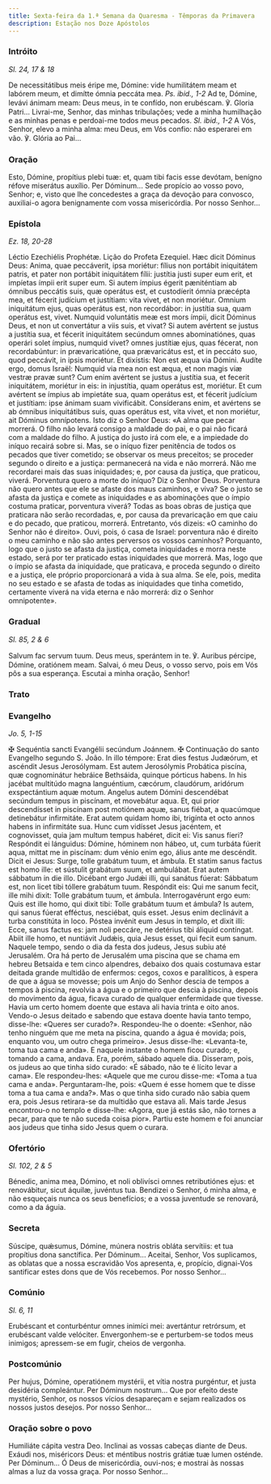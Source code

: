 ```yaml
---
title: Sexta-feira da 1.ª Semana da Quaresma - Têmporas da Primavera
description: Estação nos Doze Apóstolos
---
```


### Intróito

<em>Sl. 24, 17 & 18</em>

<div class="side-by-side not-content">
  <span>
    De necessitátibus meis éripe me, Dómine: vide humilitátem meam et labórem
    meum, et dimítte ómnia peccáta mea. <em>Ps. ibid., 1-2</em> Ad te, Dómine,
    levávi ánimam meam: Deus meus, in te confído, non erubéscam. ℣. Gloria
    Patri...
  </span>
  <span>
    Livrai-me, Senhor, das minhas tribulações; vede a minha humilhação e as
    minhas penas e perdoai-me todos meus pecados. <em>Sl. ibid., 1-2</em> A Vós,
    Senhor, elevo a minha alma: meu Deus, em Vós confio: não esperarei em vão.
    ℣. Glória ao Pai...
  </span>
</div>

### Oração

<div class="side-by-side not-content">
  <span>
    Esto, Dómine, propítius plebi tuæ: et, quam tibi facis esse devótam, benígno
    réfove miserátus auxílio. Per Dóminum...
  </span>
  <span>
    Sede propício ao vosso povo, Senhor; e, visto que lhe concedestes a graça da
    devoção para convosco, auxiliai-o agora benignamente com vossa misericórdia.
    Por nosso Senhor...
  </span>
</div>

### Epístola

<em>Ez. 18, 20-28</em>

<div class="side-by-side not-content">
  <span>Léctio Ezechiélis Prophétæ.</span>
  <span>Lição do Profeta Ezequiel.</span>
  <span>
    Hæc dicit Dóminus Deus: Anima, quae peccáverit, ipsa moriétur: fílius non
    portábit iniquitátem patris, et pater non portábit iniquitátem fílii:
    justítia justi super eum erit, et impíetas ímpii erit super eum. Si autem
    ímpius égerit pæniténtiam ab ómnibus peccátis suis, quæ operátus est, et
    custodíerit ómnia præcépta mea, et fécerit judícium et justítiam: vita
    vivet, et non moriétur. Omnium iniquitátum ejus, quas operátus est, non
    recordábor: in justítia sua, quam operátus est, vivet. Numquid voluntátis
    meæ est mors ímpii, dicit Dóminus Deus, et non ut convertátur a viis suis,
    et vivat? Si autem avértent se justus a justítia sua, et fécerit iniquitátem
    secúndum omnes abominatiónes, quas operári solet ímpius, numquid vivet?
    omnes justítiæ ejus, quas fécerat, non recordabúntur: in prævaricatióne, qua
    prævaricátus est, et in peccáto suo, quod peccávit, in ipsis moriétur. Et
    dixístis: Non est æqua via Dómini. Audíte ergo, domus Israël: Numquid via
    mea non est æqua, et non magis viæ vestræ pravæ sunt? Cum enim avértent se
    justus a justítia sua, et fecerit iniquitátem, moriétur in eis: in
    injustítia, quam operátus est, moriétur. Et cum avértent se ímpius ab
    impietáte sua, quam operátus est, et fécerit judícium et justítiam: ipse
    ánimam suam vivificábit. Consíderans enim, et avértens se ab ómnibus
    iniquitátibus suis, quas operátus est, vita vivet, et non moriétur, ait
    Dóminus omnípotens.
  </span>
  <span>
    Isto diz o Senhor Deus: «A alma que pecar morrerá. O filho não levará
    consigo a maldade do pai, e o pai não ficará com a maldade do filho. A
    justiça do justo irá com ele, e a impiedade do iníquo recairá sobre si. Mas,
    se o iníquo fizer penitência de todos os pecados que tiver cometido; se
    observar os meus preceitos; se proceder segundo o direito e a justiça:
    permanecerá na vida e não morrerá. Não me recordarei mais das suas
    iniquidades; e, por causa da justiça, que praticou, viverá. Porventura quero
    a morte do iníquo? Diz o Senhor Deus. Porventura não quero antes que ele se
    afaste dos maus caminhos, e viva? Se o justo se afasta da justiça e comete
    as iniquidades e as abominações que o ímpio costuma praticar, porventura
    viverá? Todas as boas obras de justiça que praticara não serão recordadas,
    e, por causa da prevaricação em que caiu e do pecado, que praticou, morrerá.
    Entretanto, vós dizeis: «O caminho do Senhor não é direito». Ouvi, pois, ó
    casa de Israel: porventura não é direito o meu caminho e não são antes
    perversos os vossos caminhos? Porquanto, logo que o justo se afasta da
    justiça, cometa iniquidades e morra neste estado, será por ter praticado
    estas iniquidades que morrerá. Mas, logo que o ímpio se afasta da
    iniquidade, que praticava, e proceda segundo o direito e a justiça, ele
    próprio proporcionará a vida à sua alma. Se ele, pois, medita no seu estado
    e se afasta de todas as iniquidades que tinha cometido, certamente viverá na
    vida eterna e não morrerá: diz o Senhor omnipotente».
  </span>
</div>

### Gradual

<em>Sl. 85, 2 & 6</em>

<div class="side-by-side not-content">
  <span>
    Salvum fac servum tuum. Deus meus, sperántem in te. ℣. Auribus pércipe,
    Dómine, oratiónem meam.
  </span>
  <span>
    Salvai, ó meu Deus, o vosso servo, pois em Vós pôs a sua esperança. Escutai
    a minha oração, Senhor!
  </span>
</div>

### Trato


<LinkCard
  href="/missal/quaresma/quartacinzas#trato"
  title="Trato Quarta-feira de Cinzas"
/>

### Evangelho

<em>Jo. 5, 1-15</em>

<div class="side-by-side not-content">
  <span>
    <span class="cross text-red-500">✠</span> Sequéntia sancti Evangélii
    secúndum Joánnem.
  </span>
  <span>
    <span class="cross text-red-500">✠</span> Continuação do santo Evangelho
    segundo S. João.
  </span>
  <span>
    In illo témpore: Erat dies festus Judæórum, et ascéndit Jesus Jerosólymam.
    Est autem Jerosólymis Probática piscína, quæ cognominátur hebráice
    Bethsáida, quinque pórticus habens. In his jacébat multitúdo magna
    languéntium, cæcórum, claudórum, aridórum exspectántium aquæ motum. Angelus
    autem Dómini descendébat secúndum tempus in piscínam, et movebátur aqua. Et,
    qui prior descendísset in piscínam post motiónem aquæ, sanus fiébat, a
    quacúmque detinebátur infirmitáte. Erat autem quidam homo ibi, trigínta et
    octo annos habens in infirmitáte sua. Hunc cum vidísset Jesus jacéntem, et
    cognovisset, quia jam multum tempus habéret, dicit ei: Vis sanus fíeri?
    Respóndit ei lánguidus: Dómine, hóminem non hábeo, ut, cum turbáta fúerit
    aqua, mittat me in piscínam: dum vénio enim ego, álius ante me descéndit.
    Dicit ei Jesus: Surge, tolle grabátum tuum, et ámbula. Et statim sanus
    factus est homo ille: et sústulit grabátum suum, et ambulábat. Erat autem
    sábbatum in die illo. Dicébant ergo Judǽi illi, qui sanátus fúerat: Sábbatum
    est, non licet tibi tóllere grabátum tuum. Respóndit eis: Qui me sanum
    fecit, ille mihi dixit: Tolle grabátum tuum, et ámbula. Interrogavérunt ergo
    eum: Quis est ille homo, qui dixit tibi: Tolle grabátum tuum et ámbula? Is
    autem, qui sanus fúerat efféctus, nesciébat, quis esset. Jesus enim
    declinávit a turba constitúta in loco. Póstea invénit eum Jesus in templo,
    et dixit illi: Ecce, sanus factus es: jam noli peccáre, ne detérius tibi
    áliquid contíngat. Abiit ille homo, et nuntiávit Judǽis, quia Jesus esset,
    qui fecit eum sanum.
  </span>
  <span>
    Naquele tempo, sendo o dia da festa dos judeus, Jesus subiu até Jerusalém.
    Ora há perto de Jerusalém uma piscina que se chama em hebreu Betsaida e tem
    cinco alpendres, debaixo dos quais costumava estar deitada grande multidão
    de enfermos: cegos, coxos e paralíticos, à espera de que a água se movesse;
    pois um Anjo do Senhor descia de tempos a tempos à piscina, revolvia a água
    e o primeiro que descia à piscina, depois do movimento da água, ficava
    curado de qualquer enfermidade que tivesse. Havia um certo homem doente que
    estava ali havia trinta e oito anos. Vendo-o Jesus deitado e sabendo que
    estava doente havia tanto tempo, disse-lhe: «Queres ser curado?».
    Respondeu-lhe o doente: «Senhor, não tenho ninguém que me meta na piscina,
    quando a água é movida; pois, enquanto vou, um outro chega primeiro». Jesus
    disse-lhe: «Levanta-te, toma tua cama e anda». E naquele instante o homem
    ficou curado; e, tomando a cama, andava. Era, porém, sábado aquele dia.
    Disseram, pois, os judeus ao que tinha sido curado: «É sábado, não te é
    lícito levar a cama». Ele respondeu-lhes: «Aquele que me curou disse-me:
    «Toma a tua cama e anda». Perguntaram-lhe, pois: «Quem é esse homem que te
    disse toma a tua cama e anda?». Mas o que tinha sido curado não sabia quem
    era, pois Jesus retirara-se da multidão que estava ali. Mais tarde Jesus
    encontrou-o no templo e disse-lhe: «Agora, que já estás são, não tornes a
    pecar, para que te não suceda coisa pior». Partiu este homem e foi anunciar
    aos judeus que tinha sido Jesus quem o curara.
  </span>
</div>

### Ofertório

<em>Sl. 102, 2 & 5</em>

<div class="side-by-side not-content">
  <span>
    Bénedic, anima mea, Dómino, et noli oblivísci omnes retributiónes ejus: et
    renovábitur, sicut áquilæ, juvéntus tua.
  </span>
  <span>
    Bendizei o Senhor, ó minha alma, e não esqueçais nunca os seus benefícios; e
    a vossa juventude se renovará, como a da águia.
  </span>
</div>

### Secreta

<div class="side-by-side not-content">
  <span>
    Súscipe, quǽsumus, Dómine, múnera nostris obláta servítiis: et tua propítius
    dona sanctífica. Per Dóminum...
  </span>
  <span>
    Aceitai, Senhor, Vos suplicamos, as oblatas que a nossa escravidão Vos
    apresenta, e, propício, dignai-Vos santificar estes dons que de Vós
    recebemos. Por nosso Senhor...
  </span>
</div>

### Comúnio

<em>Sl. 6, 11</em>

<div class="side-by-side not-content">
  <span>
    Erubéscant et conturbéntur omnes inimíci mei: avertántur retrórsum, et
    erubéscant valde velóciter.
  </span>
  <span>
    Envergonhem-se e perturbem-se todos meus inimigos; apressem-se em fugir,
    cheios de vergonha.
  </span>
</div>

### Postcomúnio

<div class="side-by-side not-content">
  <span>
    Per hujus, Dómine, operatiónem mystérii, et vítia nostra purgéntur, et justa
    desidéria compleántur. Per Dóminum nostrum...
  </span>
  <span>
    Que por efeito deste mystério, Senhor, os nossos vícios desapareçam e sejam
    realizados os nossos justos desejos. Por nosso Senhor...
  </span>
</div>

### Oração sobre o povo

<div class="side-by-side not-content">
  <span>Humiliáte cápita vestra Deo.</span>
  <span>Inclinai as vossas cabeças diante de Deus.</span>
  <span>
    Exáudi nos, miséricors Deus: et méntibus nostris grátiæ tuæ lumen osténde.
    Per Dóminum...
  </span>
  <span>
    Ó Deus de misericórdia, ouvi-nos; e mostrai às nossas almas a luz da vossa
    graça. Por nosso Senhor...
  </span>
</div>
